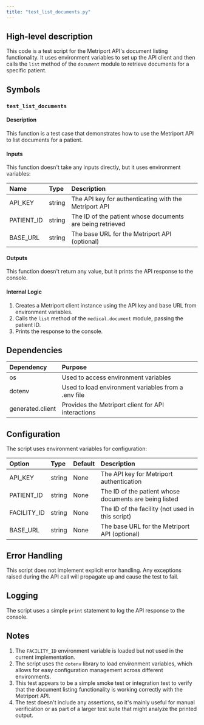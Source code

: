 ```yaml
---
title: "test_list_documents.py"
---
```


## High-level description
This code is a test script for the Metriport API's document listing functionality. It uses environment variables to set up the API client and then calls the `list` method of the `document` module to retrieve documents for a specific patient.

## Symbols

### `test_list_documents`
#### Description
This function is a test case that demonstrates how to use the Metriport API to list documents for a patient.

#### Inputs
This function doesn't take any inputs directly, but it uses environment variables:

| Name | Type | Description |
|:-----|:-----|:------------|
| API_KEY | string | The API key for authenticating with the Metriport API |
| PATIENT_ID | string | The ID of the patient whose documents are being retrieved |
| BASE_URL | string | The base URL for the Metriport API (optional) |

#### Outputs
This function doesn't return any value, but it prints the API response to the console.

#### Internal Logic
1. Creates a Metriport client instance using the API key and base URL from environment variables.
2. Calls the `list` method of the `medical.document` module, passing the patient ID.
3. Prints the response to the console.

## Dependencies
| Dependency | Purpose |
|:-----------|:--------|
| os | Used to access environment variables |
| dotenv | Used to load environment variables from a .env file |
| generated.client | Provides the Metriport client for API interactions |

## Configuration
The script uses environment variables for configuration:

| Option | Type | Default | Description |
|:-------|:-----|:--------|:------------|
| API_KEY | string | None | The API key for Metriport authentication |
| PATIENT_ID | string | None | The ID of the patient whose documents are being listed |
| FACILITY_ID | string | None | The ID of the facility (not used in this script) |
| BASE_URL | string | None | The base URL for the Metriport API (optional) |

## Error Handling
This script does not implement explicit error handling. Any exceptions raised during the API call will propagate up and cause the test to fail.

## Logging
The script uses a simple `print` statement to log the API response to the console.

## Notes
1. The `FACILITY_ID` environment variable is loaded but not used in the current implementation.
2. The script uses the `dotenv` library to load environment variables, which allows for easy configuration management across different environments.
3. This test appears to be a simple smoke test or integration test to verify that the document listing functionality is working correctly with the Metriport API.
4. The test doesn't include any assertions, so it's mainly useful for manual verification or as part of a larger test suite that might analyze the printed output.